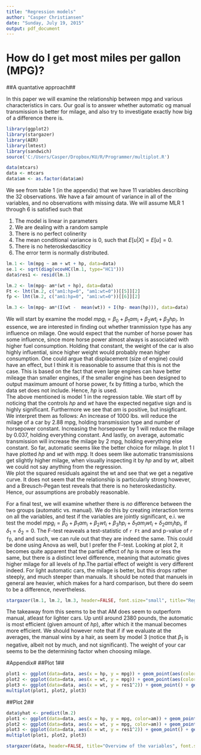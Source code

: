 ```yaml
---
title: "Regression models"
author: "Casper Christiansen"
date: "Sunday, July 19, 2015"
output: pdf_document
---
```


# How do I get most miles per gallon (MPG)? 
##A quantative approach##

In this paper we will examine the relationship between mpg and various characteristics in cars. Our goal is to answer whether automatic og manual transmission is better for milage, and also try to investigate exactly how big of a difference there is.  



```r
library(ggplot2)
library(stargazer)
library(AER)
library(lmtest)
library(sandwich)
source('C:/Users/Casper/Dropbox/KU/R/Programmer/multiplot.R')
```


```r
data(mtcars)
data <- mtcars
data$am <- as.factor(data$am)

```

We see from table 1 (in the appendix) that we have 11 variables describing the 32 observations. We have a fair amount of variance in all of the variables, and no observations with missing data. We will assume MLR 1 through 6 is satisfied such that

1. The model is linear in parameters
2. We are dealing with a random sample
3. There is no perfect colinerity
4. The mean conditional variance is 0, such that $E[u| X] = E[u] = 0$.
5. There is no heteroskedasciticy
6. The error term is normally distributed.

```r
lm.1 <- lm(mpg ~ am + wt + hp, data=data)
se.1 <- sqrt(diag(vcovHC(lm.1, type="HC1")))
data$res1 <- resid(lm.1)

lm.2 <- lm(mpg~ am*(wt + hp), data=data)
Ft <- lht(lm.2, c("am1:hp=0", "am1:wt=0"))[[5]][2]
fp <- lht(lm.2, c("am1:hp=0", "am1:wt=0"))[[6]][2]

lm.3 <- lm(mpg~ am*(I(wt -  mean(wt)) + I(hp- mean(hp))), data=data)
```


We will start by examine the model $mpg_i = \beta_0 + \beta_1 am_i + \beta_2 wt_i + \beta_3 hp_i$. In essence, we are interested in finding out whether tranmission type has any influence on milage. One would expect that the number of horse power has some influence, since more horse power almost always is associated with higher fuel consumption. Holding that constant, the weight of the car is also highly influential, since higher weight would probably mean higher consumption. One could argue that displacement (size of engine) could have an effect, but I think it is reasonable to assume that this is not the case. This is based on the fact that even large engines can have better mileage than smaller engines, if the smaller engine has been designed to output maximum amount of horse power, fx by fitting a turbo, which the data set does not include. Hence, *hp* is used.  
The above mentioned is model 1 in the regression table. We start off by noticing that the controls *hp* and *wt* have the expected negative sign and is highly significant. Furthermore we see that *am* is positive, but insigficant. We interpret them as follows: An increase of 1000 lbs. will reduce the milage of a car by $2.88$ mpg, holding transmission type and number of horsepower constant. Increasing the horsepower by 1 will reduce the milage by $0.037$, holding everything constant. And lastly, on average, automatic transmission will increase the milage by 2 mpg, holding everything else constant. So far, automatic seems like the better choice for milage. In plot 1 I have plotted *hp* and *wt* with *mpg*. It does seem like automatic transmissions get slightly higher milage, when visually inspecting it by *hp* and by *wt*, albeit we could not say anything from the regression.  
We plot the squared residuals against the wt and see that we get a negative curve. It does not seem that the relationship is particularly strong however, and a Breusch-Pegan test reveals that there is no heteroskedasticity. Hence, our assumptions are probably reasonable. 

For a final test, we will examine whether there is *no* difference between the two groups (automatic vs. manual). We do this by creating interaction terms on all the variables, and test if the variables are jointly significant, e.i. we test the model $mpg_i = \beta_0 + \beta_1 am_i + \beta_2 wt_i + \beta_3 hp_i + \delta_1 am_i wt_i + \delta_2 am_i hp_i$, if $\delta_1 = \delta_2 = 0$. The F-test reaveals a test-statistic of `r Ft` and and p-value of `r fp`, and and such, we can rule out that they are indeed the same. This could be done using Anova as well, but I prefer the F-test. 
Looking at plot 2, it becomes quite apparent that the partial effect of *hp* is more or less the same, but there is a distinct level difference, meaning that automatic gives higher milage for all levels of *hp*.The partial effect of weight is very different indeed. For light automatic cars, the milage is better, but this drops rather steeply, and much steeper than manuals. It should be noted that manuels in general are heavier, which makes for a hard comparison, but there do seem to be a difference, nevertheless. 

```r


stargazer(lm.1, lm.2, lm.3, header=FALSE, font.size="small", title="Regression table", se = list(se.1))
```

The takeaway from this seems to be that AM does seem to outperform manual, atleast for lighter cars. Up until around 2380 pounds, the automatic is most efficient (given amount of *hp*), after which it the manual becomes more efficient. We should however note that if if we evaluate at the averages, the manual wins by a hair, as seem by model 3 (notice that $\beta_1$ is negative, albeit not by much, and not significant). The weight of your car seems to be the determining factor when choosing milage.

#Appendix#
##Plot 1##
```r
plot1 <- ggplot(data=data, aes(x = hp, y = mpg)) + geom_point(aes(color=am)) + geom_smooth(method="lm", se=F)
plot2 <- ggplot(data=data, aes(x = wt, y = mpg)) + geom_point(aes(color=am)) + geom_smooth(method="lm", se=F)
plot3 <- ggplot(data=data, aes(x = wt, y = res1^2)) + geom_point() + geom_smooth(method="lm", se = F)
multiplot(plot1, plot2, plot3)
```

##Plot 2##
```r
data$yhat <- predict(lm.2)
plot1 <- ggplot(data=data, aes(x = hp, y = mpg, color=am)) + geom_point() + geom_smooth(method="lm", se=F)
plot2 <- ggplot(data=data, aes(x = wt, y = mpg, color=am)) + geom_point() + geom_smooth(method="lm", se=F)
plot3 <- ggplot(data=data, aes(x = wt, y = res1^2)) + geom_point() + geom_smooth(method="lm", se = F)
multiplot(plot1, plot2, plot3)
```


```r
stargazer(data, header=FALSE, title="Overview of the variables", font.size="small")
```

